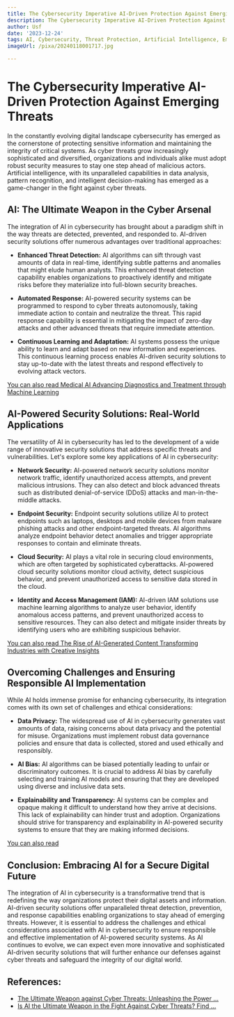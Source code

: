```yaml
---
title: The Cybersecurity Imperative AI-Driven Protection Against Emerging Threats
description: The Cybersecurity Imperative AI-Driven Protection Against Emerging Threats
author: Usf
date: '2023-12-24'
tags: AI, Cybersecurity, Threat Protection, Artificial Intelligence, Emerging Threats
imageUrl: /pixa/20240118001717.jpg

---
```

#  The Cybersecurity Imperative AI-Driven Protection Against Emerging Threats

In the constantly evolving digital landscape cybersecurity has emerged as the cornerstone of protecting sensitive information and maintaining the integrity of critical systems. As cyber threats grow increasingly sophisticated and diversified, organizations  and individuals alike must adopt robust security measures to stay one step ahead of malicious actors. Artificial intelligence, with its unparalleled capabilities in  data analysis, pattern recognition, and intelligent  decision-making has emerged as a game-changer in the fight against  cyber threats.

## AI: The Ultimate Weapon in the Cyber Arsenal

The integration of AI in cybersecurity has brought about a paradigm  shift in the way threats are detected, prevented, and responded to. AI-driven security solutions offer numerous advantages over traditional approaches:

- **Enhanced Threat Detection:** AI algorithms can  sift through vast amounts of data in real-time, identifying subtle patterns and anomalies that might elude human analysts. This enhanced threat detection capability enables organizations to proactively identify  and mitigate  risks before they materialize  into full-blown security breaches.

- **Automated Response:** AI-powered security systems can be programmed to respond to cyber  threats autonomously,  taking immediate action to contain  and neutralize the threat. This rapid response capability is essential in mitigating the impact of  zero-day attacks and  other advanced threats that  require  immediate attention.

- **Continuous Learning and Adaptation:** AI systems possess the unique ability to  learn and adapt based on  new information and experiences. This continuous learning process enables AI-driven security  solutions  to stay up-to-date with the latest threats and respond  effectively to evolving  attack vectors.

[You can also read Medical  AI Advancing Diagnostics and Treatment through Machine Learning](Medical%20AI%20Advancing%20Diagnostics%20and%20Treatment%20through%20Machine%20Learning)


## AI-Powered Security  Solutions: Real-World Applications

The versatility of AI in cybersecurity has led to the development of a wide range of innovative security solutions that address specific threats and vulnerabilities. Let's explore some key applications of AI in cybersecurity:

- **Network Security:** AI-powered network security solutions monitor network traffic, identify unauthorized access attempts, and prevent malicious intrusions. They can  also detect and  block advanced  threats such as distributed denial-of-service  (DDoS) attacks  and man-in-the-middle attacks.

- **Endpoint Security:**  Endpoint security solutions utilize AI  to protect endpoints such as laptops, desktops  and mobile devices from malware phishing attacks and other endpoint-targeted threats. AI algorithms analyze endpoint behavior detect anomalies and trigger appropriate responses to contain and eliminate threats.

- **Cloud Security:**  AI plays a vital role in securing cloud  environments, which are often  targeted by sophisticated cyberattacks. AI-powered cloud security solutions monitor cloud activity, detect suspicious behavior, and prevent unauthorized  access to sensitive data stored  in the cloud.

- **Identity and Access  Management (IAM):**  AI-driven IAM solutions use machine learning algorithms  to analyze user  behavior, identify anomalous access patterns, and prevent  unauthorized access to sensitive resources. They can also detect  and mitigate insider threats by identifying users who are exhibiting suspicious behavior.

[You can also  read The Rise of AI-Generated Content Transforming Industries with  Creative  Insights](The%20Rise%20of%20AI-Generated%20Content%20Transforming%20Industries%20with%20Creative%20Insights)


## Overcoming Challenges and Ensuring Responsible AI Implementation

While AI holds immense promise  for enhancing cybersecurity, its integration comes with its own  set of challenges  and ethical considerations:

- **Data  Privacy:**  The  widespread use of AI in cybersecurity generates vast amounts of data, raising concerns about data privacy  and the potential  for misuse. Organizations must implement robust data governance  policies and ensure that data is collected, stored and used ethically and  responsibly.

- **AI Bias:** AI algorithms can be biased  potentially  leading to unfair or discriminatory  outcomes. It is crucial to address  AI bias by carefully selecting and training AI models and ensuring that they are  developed using diverse and inclusive data sets.

- **Explainability and Transparency:** AI systems can be complex and opaque making it difficult to understand  how they arrive at decisions. This lack of explainability can hinder  trust and adoption. Organizations should strive for transparency and explainability in AI-powered security  systems to ensure that they are making informed decisions.

[You can  also read ]()


## Conclusion: Embracing AI for a Secure Digital Future

The integration of AI in cybersecurity is a transformative trend that is redefining the way organizations protect their digital assets and information. AI-driven security solutions offer unparalleled threat detection, prevention, and response capabilities enabling organizations to stay ahead of emerging threats. However, it is essential to address the challenges and ethical considerations  associated with AI in cybersecurity to ensure responsible and effective implementation of AI-powered security systems. As AI  continues to  evolve, we  can  expect even more innovative and sophisticated AI-driven security solutions that will further enhance  our  defenses against cyber threats and safeguard the integrity of our digital world.

## References:
- [The Ultimate Weapon against Cyber Threats: Unleashing the Power ...](https://medium.com/@koyange63/the-ultimate-weapon-against-cyber-threats-unleashing-the-power-of-ai-in-5-ingenious-ways-30fad9a26138)
- [Is AI the Ultimate Weapon in the Fight Against Cyber Threats? Find ...](https://medium.com/@droidtec/is-ai-the-ultimate-weapon-in-the-fight-against-cyber-threats-a512cd801e74)
